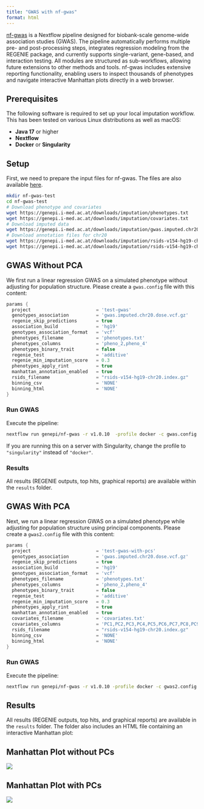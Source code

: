 ```yaml
---
title: "GWAS with nf-gwas"
format: html
---
```


[nf-gwas](https://github.com/genepi/nf-gwas) is a Nextflow pipeline designed for biobank-scale genome-wide association studies (GWAS). The pipeline automatically performs multiple pre- and post-processing steps, integrates regression modeling from the REGENIE package, and currently supports single-variant, gene-based, and interaction testing. All modules are structured as sub-workflows, allowing future extensions to other methods and tools. nf-gwas includes extensive reporting functionality, enabling users to inspect thousands of phenotypes and navigate interactive Manhattan plots directly in a web browser.

## Prerequisites
The following software is required to set up your local imputation workflow. This has been tested on various Linux distributions as well as macOS:

* **Java 17** or higher  
* **Nextflow**  
* **Docker** or **Singularity**

## Setup

First, we need to prepare the input files for nf-gwas. The files are also available [here](/data.html).

```bash
mkdir nf-gwas-test
cd nf-gwas-test
# Download phenotype and covariates
wget https://genepi.i-med.ac.at/downloads/imputation/phenotypes.txt
wget https://genepi.i-med.ac.at/downloads/imputation/covariates.txt
# Download imputed data
wget https://genepi.i-med.ac.at/downloads/imputation/gwas.imputed.chr20.dose.vcf.gz
# Download annotation files for chr20
wget https://genepi.i-med.ac.at/downloads/imputation/rsids-v154-hg19-chr20.index.gz .
wget https://genepi.i-med.ac.at/downloads/imputation/rsids-v154-hg19-chr20.index.gz.tbi .
```

## GWAS Without PCA

We first run a linear regression GWAS on a simulated phenotype without adjusting for population structure. Please create a `gwas.config` file with this content:

```groovy
params {
  project                        = 'test-gwas'
  genotypes_association          = 'gwas.imputed.chr20.dose.vcf.gz'
  regenie_skip_predictions       = true
  association_build              = 'hg19'
  genotypes_association_format   = 'vcf'
  phenotypes_filename            = 'phenotypes.txt'
  phenotypes_columns             = 'pheno_2,pheno_4'
  phenotypes_binary_trait        = false
  regenie_test                   = 'additive'
  regenie_min_imputation_score   = 0.3
  phenotypes_apply_rint          = true
  manhattan_annotation_enabled   = true
  rsids_filename                 = "rsids-v154-hg19-chr20.index.gz"
  binning_csv                    = 'NONE'
  binning_html                   = 'NONE'  
}
```

### Run GWAS

Execute the pipeline:

```bash
nextflow run genepi/nf-gwas -r v1.0.10  -profile docker -c gwas.config
```

::: {.callout-note}
If you are running this on a server with Singularity, change the profile to `"singularity"` instead of `"docker"`.
:::

### Results

All results (REGENIE outputs, top hits, graphical reports) are available within the `results` folder.

## GWAS With PCA

Next, we run a linear regression GWAS on a simulated phenotype while adjusting for population structure using principal components. Please create a `gwas2.config` file with this content:

```groovy
params {
  project                        = 'test-gwas-with-pcs'
  genotypes_association          = 'gwas.imputed.chr20.dose.vcf.gz'
  regenie_skip_predictions       = true
  association_build              = 'hg19'
  genotypes_association_format   = 'vcf'
  phenotypes_filename            = 'phenotypes.txt'
  phenotypes_columns             = 'pheno_2,pheno_4'
  phenotypes_binary_trait        = false
  regenie_test                   = 'additive'
  regenie_min_imputation_score   = 0.3
  phenotypes_apply_rint          = true
  manhattan_annotation_enabled   = true
  covariates_filename            = 'covariates.txt'
  covariates_columns             = 'PC1,PC2,PC3,PC4,PC5,PC6,PC7,PC8,PC9,PC10'
  rsids_filename                 = "rsids-v154-hg19-chr20.index.gz"
  binning_csv                    = 'NONE'
  binning_html                   = 'NONE'
}
```

### Run GWAS

Execute the pipeline:

```bash
nextflow run genepi/nf-gwas -r v1.0.10 -profile docker -c gwas2.config
```

## Results

All results (REGENIE outputs, top hits, and graphical reports) are available in the `results` folder. The folder also includes an HTML file containing an interactive Manhattan plot:

## Manhattan Plot without PCs
![](images/gwas/nf-gwas-without-pcs.png)  

## Manhattan Plot with PCs
![](images/gwas/nf-gwas-with-pcs.png)  